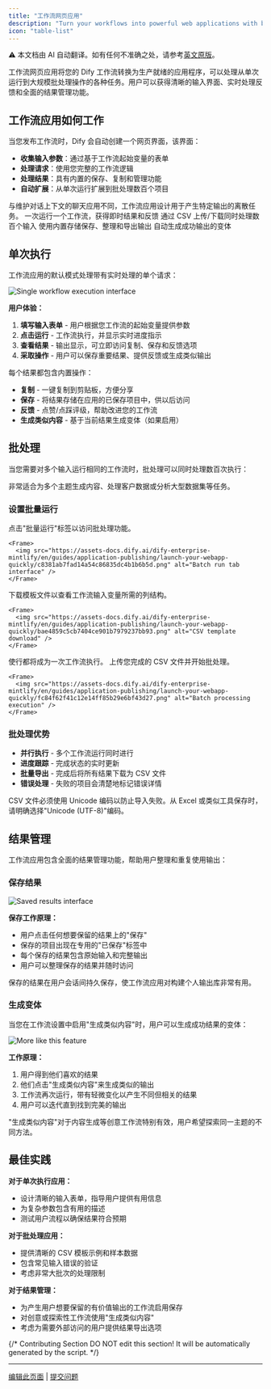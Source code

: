```yaml
---
title: "工作流网页应用"
description: "Turn your workflows into powerful web applications with batch processing, result management, and streamlined user experiences"
icon: "table-list"
---
```


<Note> ⚠️ 本文档由 AI 自动翻译。如有任何不准确之处，请参考[英文原版](/en/documentation/pages/publish/workflow-webapp)。</Note>


工作流网页应用将您的 Dify 工作流转换为生产就绪的应用程序，可以处理从单次运行到大规模批处理操作的各种任务。用户可以获得清晰的输入界面、实时处理反馈和全面的结果管理功能。

## 工作流应用如何工作

当您发布工作流时，Dify 会自动创建一个网页界面，该界面：

- **收集输入参数**：通过基于工作流起始变量的表单
- **处理请求**：使用您完整的工作流逻辑
- **处理结果**：具有内置的保存、复制和管理功能
- **自动扩展**：从单次运行扩展到批处理数百个项目

<Info>
与维护对话上下文的聊天应用不同，工作流应用设计用于产生特定输出的离散任务。
</Info>

<CardGroup cols={2}>
  <Card title="单次执行" icon="play">
    一次运行一个工作流，获得即时结果和反馈
  </Card>
  <Card title="批处理" icon="layer-group">
    通过 CSV 上传/下载同时处理数百个输入
  </Card>
  <Card title="结果管理" icon="bookmark">
    使用内置存储保存、整理和导出输出
  </Card>
  <Card title="生成类似内容" icon="copy">
    自动生成成功输出的变体
  </Card>
</CardGroup>

## 单次执行

工作流应用的默认模式处理带有实时处理的单个请求：

<Frame>
  <img src="https://assets-docs.dify.ai/dify-enterprise-mintlify/en/guides/application-publishing/launch-your-webapp-quickly/4c5380cf71066d933082f7c30deacb01.png" alt="Single workflow execution interface" />
</Frame>

**用户体验：**
1. **填写输入表单** - 用户根据您工作流的起始变量提供参数
2. **点击运行** - 工作流执行，并显示实时进度指示
3. **查看结果** - 输出显示，可立即访问复制、保存和反馈选项
4. **采取操作** - 用户可以保存重要结果、提供反馈或生成类似输出

每个结果都包含内置操作：
- **复制** - 一键复制到剪贴板，方便分享
- **保存** - 将结果存储在应用的已保存项目中，供以后访问
- **反馈** - 点赞/点踩评级，帮助改进您的工作流
- **生成类似内容** - 基于当前结果生成变体（如果启用）

## 批处理

当您需要对多个输入运行相同的工作流时，批处理可以同时处理数百次执行：

<Tip>
非常适合为多个主题生成内容、处理客户数据或分析大型数据集等任务。
</Tip>

### 设置批量运行

<Steps>
  <Step title="切换到批处理模式">
    点击"批量运行"标签以访问批处理功能。
    
    <Frame>
      <img src="https://assets-docs.dify.ai/dify-enterprise-mintlify/en/guides/application-publishing/launch-your-webapp-quickly/c8381ab7fad14a54c86835dc4b1b6b5d.png" alt="Batch run tab interface" />
    </Frame>
  </Step>
  
  <Step title="获取 CSV 模板">
    下载模板文件以查看工作流输入变量所需的列结构。
    
    <Frame>
      <img src="https://assets-docs.dify.ai/dify-enterprise-mintlify/en/guides/application-publishing/launch-your-webapp-quickly/bae4859c5cb7404ce901b7979237bb93.png" alt="CSV template download" />
    </Frame>
  </Step>
  
  <Step title="准备您的数据">
    使行都将成为一次工作流执行。
  </Step>
  
  <Step title="上传并运行">
    上传您完成的 CSV 文件并开始批处理。
    
    <Frame>
      <img src="https://assets-docs.dify.ai/dify-enterprise-mintlify/en/guides/application-publishing/launch-your-webapp-quickly/fc84f62f41c12e14ff85b29e6bf43d27.png" alt="Batch processing execution" />
    </Frame>
  </Step>
</Steps>

### 批处理优势

- **并行执行** - 多个工作流运行同时进行
- **进度跟踪** - 完成状态的实时更新
- **批量导出** - 完成后将所有结果下载为 CSV 文件
- **错误处理** - 失败的项目会清楚地标记错误详情

<Warning>
CSV 文件必须使用 Unicode 编码以防止导入失败。从 Excel 或类似工具保存时，请明确选择"Unicode (UTF-8)"编码。
</Warning>

## 结果管理

工作流应用包含全面的结果管理功能，帮助用户整理和重复使用输出：

### 保存结果

<Frame>
  <img src="https://assets-docs.dify.ai/dify-enterprise-mintlify/en/guides/application-publishing/launch-your-webapp-quickly/3cdd15e87aa1f1aae9f6abadb0f16d1f.png" alt="Saved results interface" />
</Frame>

**保存工作原理：**
- 用户点击任何想要保留的结果上的"保存"
- 保存的项目出现在专用的"已保存"标签中
- 每个保存的结果包含原始输入和完整输出
- 用户可以整理保存的结果并随时访问

<Info>
保存的结果在用户会话间持久保存，使工作流应用对构建个人输出库非常有用。
</Info>

### 生成变体

当您在工作流设置中启用"生成类似内容"时，用户可以生成成功结果的变体：

<Frame>
  <img src="https://assets-docs.dify.ai/dify-enterprise-mintlify/en/guides/application-publishing/launch-your-webapp-quickly/65fb111d8e89a8f7b761859265e42f0a.png" alt="More like this feature" />
</Frame>

**工作原理：**
1. 用户得到他们喜欢的结果
2. 他们点击"生成类似内容"来生成类似的输出
3. 工作流再次运行，带有轻微变化以产生不同但相关的结果
4. 用户可以迭代直到找到完美的输出

<Tip>
"生成类似内容"对于内容生成等创意工作流特别有效，用户希望探索同一主题的不同方法。
</Tip>

## 最佳实践

**对于单次执行应用：**
- 设计清晰的输入表单，指导用户提供有用信息
- 为复杂参数包含有用的描述
- 测试用户流程以确保结果符合预期

**对于批处理应用：**
- 提供清晰的 CSV 模板示例和样本数据
- 包含常见输入错误的验证
- 考虑非常大批次的处理限制

**对于结果管理：**
- 为产生用户想要保留的有价值输出的工作流启用保存
- 对创意或探索性工作流使用"生成类似内容"
- 考虑为需要外部访问的用户提供结果导出选项

{/*
Contributing Section
DO NOT edit this section!
It will be automatically generated by the script.
*/}

---

[编辑此页面](https://github.com/langgenius/dify-docs/edit/main/zh-hans/documentation/pages/publish/workflow-webapp.mdx) | [提交问题](https://github.com/langgenius/dify-docs/issues/new?template=docs.yml)

